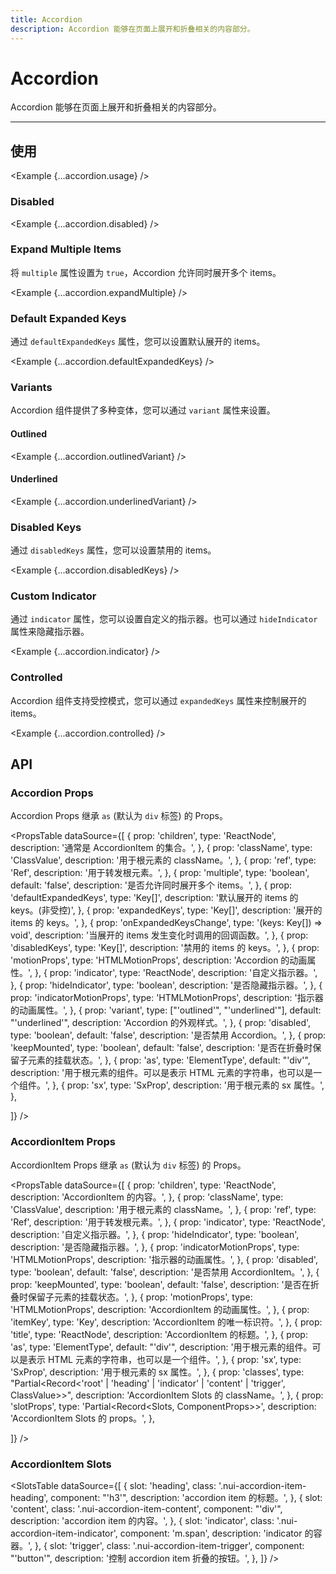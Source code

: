 ```yaml
---
title: Accordion
description: Accordion 能够在页面上展开和折叠相关的内容部分。
---
```



# Accordion

Accordion 能够在页面上展开和折叠相关的内容部分。

<ComponentLinks component='accordion' ariaCompatible />

---

## 使用

<Example {...accordion.usage} />

### Disabled

<Example {...accordion.disabled} />

### Expand Multiple Items

将 `multiple` 属性设置为 `true`，Accordion 允许同时展开多个 items。

<Example {...accordion.expandMultiple} />

### Default Expanded Keys

通过 `defaultExpandedKeys` 属性，您可以设置默认展开的 items。

<Example {...accordion.defaultExpandedKeys} />

### Variants

Accordion 组件提供了多种变体，您可以通过 `variant` 属性来设置。

#### Outlined

<Example {...accordion.outlinedVariant} />

#### Underlined

<Example {...accordion.underlinedVariant} />

### Disabled Keys

通过 `disabledKeys` 属性，您可以设置禁用的 items。

<Example {...accordion.disabledKeys} />

### Custom Indicator

通过 `indicator` 属性，您可以设置自定义的指示器。也可以通过 `hideIndicator` 属性来隐藏指示器。

<Example {...accordion.indicator} />

### Controlled

Accordion 组件支持受控模式，您可以通过 `expandedKeys` 属性来控制展开的 items。

<Example {...accordion.controlled} />

## API

### Accordion Props

Accordion Props 继承 `as` (默认为 `div` 标签) 的 Props。

<PropsTable
  dataSource={[
    {
      prop: 'children',
      type: 'ReactNode',
      description: '通常是 AccordionItem 的集合。',
    },
    {
      prop: 'className',
      type: 'ClassValue',
      description: '用于根元素的 className。',
    },
    {
      prop: 'ref',
      type: 'Ref',
      description: '用于转发根元素。',
    },
    {
      prop: 'multiple',
      type: 'boolean',
      default: 'false',
      description: '是否允许同时展开多个 items。',
    },
    {
      prop: 'defaultExpandedKeys',
      type: 'Key[]',
      description: '默认展开的 items 的 keys。(非受控)',
    },
    {
      prop: 'expandedKeys',
      type: 'Key[]',
      description: '展开的 items 的 keys。',
    },
    {
      prop: 'onExpandedKeysChange',
      type: '(keys: Key[]) => void',
      description: '当展开的 items 发生变化时调用的回调函数。',
    },
    {
      prop: 'disabledKeys',
      type: 'Key[]',
      description: '禁用的 items 的 keys。',
    },
    {
      prop: 'motionProps',
      type: 'HTMLMotionProps',
      description: 'Accordion 的动画属性。',
    },
    {
      prop: 'indicator',
      type: 'ReactNode',
      description: '自定义指示器。',
    },
    {
      prop: 'hideIndicator',
      type: 'boolean',
      description: '是否隐藏指示器。',
    },
    {
      prop: 'indicatorMotionProps',
      type: 'HTMLMotionProps',
      description: '指示器的动画属性。',
    },
    {
      prop: 'variant',
      type: ["'outlined'", "'underlined'"],
      default: "'underlined'",
      description: 'Accordion 的外观样式。',
    },
    {
      prop: 'disabled',
      type: 'boolean',
      default: 'false',
      description: '是否禁用 Accordion。',
    },
    {
      prop: 'keepMounted',
      type: 'boolean',
      default: 'false',
      description: '是否在折叠时保留子元素的挂载状态。',
    },
    {
      prop: 'as',
      type: 'ElementType',
      default: "'div'",
      description:
        '用于根元素的组件。可以是表示 HTML 元素的字符串，也可以是一个组件。',
    },
    {
      prop: 'sx',
      type: 'SxProp<AccordionOwnerState>',
      description: '用于根元素的 sx 属性。',
    },

]}
/>

### AccordionItem Props

AccordionItem Props 继承 `as` (默认为 `div` 标签) 的 Props。

<PropsTable
  dataSource={[
    {
      prop: 'children',
      type: 'ReactNode',
      description: 'AccordionItem 的内容。',
    },
    {
      prop: 'className',
      type: 'ClassValue',
      description: '用于根元素的 className。',
    },
    {
      prop: 'ref',
      type: 'Ref',
      description: '用于转发根元素。',
    },
    {
      prop: 'indicator',
      type: 'ReactNode',
      description: '自定义指示器。',
    },
    {
      prop: 'hideIndicator',
      type: 'boolean',
      description: '是否隐藏指示器。',
    },
    {
      prop: 'indicatorMotionProps',
      type: 'HTMLMotionProps',
      description: '指示器的动画属性。',
    },
    {
      prop: 'disabled',
      type: 'boolean',
      default: 'false',
      description: '是否禁用 AccordionItem。',
    },
    {
      prop: 'keepMounted',
      type: 'boolean',
      default: 'false',
      description: '是否在折叠时保留子元素的挂载状态。',
    },
    {
      prop: 'motionProps',
      type: 'HTMLMotionProps',
      description: 'AccordionItem 的动画属性。',
    },
    {
      prop: 'itemKey',
      type: 'Key',
      description: 'AccordionItem 的唯一标识符。',
    },
    {
      prop: 'title',
      type: 'ReactNode',
      description: 'AccordionItem 的标题。',
    },
    {
      prop: 'as',
      type: 'ElementType',
      default: "'div'",
      description:
        '用于根元素的组件。可以是表示 HTML 元素的字符串，也可以是一个组件。',
    },
    {
      prop: 'sx',
      type: 'SxProp<AccordionItemOwnerState>',
      description: '用于根元素的 sx 属性。',
    },
    {
      prop: 'classes',
      type: "Partial<Record<'root' | 'heading' | 'indicator' | 'content' | 'trigger', ClassValue>>",
      description: 'AccordionItem Slots 的 className。',
    },
    {
      prop: 'slotProps',
      type: 'Partial<Record<Slots, ComponentProps>>',
      description: 'AccordionItem Slots 的 props。',
    },

]}
/>

### AccordionItem Slots

<SlotsTable
  dataSource={[
    {
      slot: 'heading',
      class: '.nui-accordion-item-heading',
      component: "'h3'",
      description: 'accordion item 的标题。',
    },
    {
      slot: 'content',
      class: '.nui-accordion-item-content',
      component: "'div'",
      description: 'accordion item 的内容。',
    },
    {
      slot: 'indicator',
      class: '.nui-accordion-item-indicator',
      component: 'm.span',
      description: 'indicator 的容器。',
    },
    {
      slot: 'trigger',
      class: '.nui-accordion-item-trigger',
      component: "'button'",
      description: '控制 accordion item 折叠的按钮。',
    },
  ]}
/>
